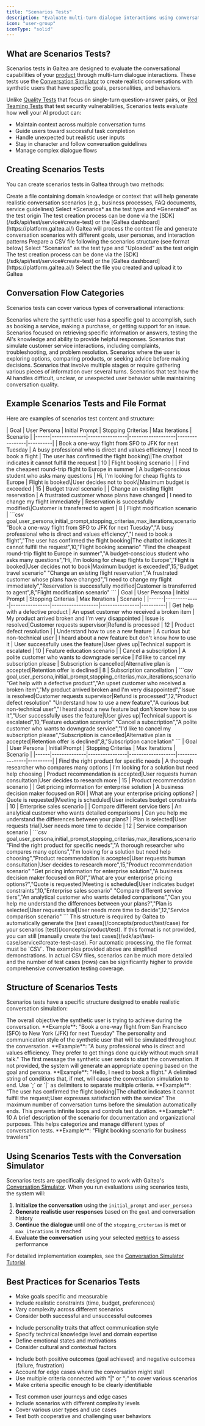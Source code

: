 ```yaml
---
title: "Scenarios Tests"
description: "Evaluate multi-turn dialogue interactions using conversation simulation with synthetic users"
icon: "user-group"
iconType: "solid"
---
```


## What are Scenarios Tests?

Scenarios tests in Galtea are designed to evaluate the conversational capabilities of your [product](/concepts/product) through multi-turn dialogue interactions. These tests use the [Conversation Simulator](/concepts/conversation-simulator) to create realistic conversations with synthetic users that have specific goals, personalities, and behaviors.

Unlike [Quality Tests](/concepts/product/test/quality-tests) that focus on single-turn question-answer pairs, or [Red Teaming Tests](/concepts/product/test/red-teaming-tests) that test security vulnerabilities, Scenarios tests evaluate how well your AI product can:

- Maintain context across multiple conversation turns
- Guide users toward successful task completion
- Handle unexpected but realistic user inputs
- Stay in character and follow conversation guidelines
- Manage complex dialogue flows

## Creating Scenarios Tests

You can create scenarios tests in Galtea through two methods:

<Tabs>
  <Tab title="Generate from Context File">
    <Steps>
      <Step title="Prepare your context file">
        Create a file containing domain knowledge or context that will help generate realistic conversation scenarios (e.g., business processes, FAQ documents, service guidelines)
      </Step>
      <Step title="Configure the test">
        Select *Scenarios* as the test type and *Generated* as the test origin
        <Info>
          The test creation process can be done via the [SDK](/sdk/api/test/service#create-test) or the [Galtea dashboard](https://platform.galtea.ai/)
        </Info>
      </Step>
      <Step title="Generate the test">
        Galtea will process the context file and generate conversation scenarios with different goals, user personas, and interaction patterns
      </Step>
    </Steps>
  </Tab>
  <Tab title="Upload Your Own Scenarios">
    <Steps>
      <Step title="Create your scenarios file">
        Prepare a CSV file following the scenarios structure (see format below)
      </Step>
      <Step title="Configure the test">
        Select "Scenarios" as the test type and "Uploaded" as the test origin
        <Info>
          The test creation process can be done via the [SDK](/sdk/api/test/service#create-test) or the [Galtea dashboard](https://platform.galtea.ai/)
        </Info>
      </Step>
      <Step title="Upload your scenarios file">
        Select the file you created and upload it to Galtea
      </Step>
    </Steps>
  </Tab>
</Tabs>

## Conversation Flow Categories

Scenarios tests can cover various types of conversational interactions:

<AccordionGroup>
  <Accordion title="Task Completion">Scenarios where the synthetic user has a specific goal to accomplish, such as booking a service, making a purchase, or getting support for an issue.</Accordion>
  <Accordion title="Information Seeking">Scenarios focused on retrieving specific information or answers, testing the AI's knowledge and ability to provide helpful responses.</Accordion>
  <Accordion title="Customer Support">Scenarios that simulate customer service interactions, including complaints, troubleshooting, and problem resolution.</Accordion>
  <Accordion title="Sales and Consultation">Scenarios where the user is exploring options, comparing products, or seeking advice before making decisions.</Accordion>
  <Accordion title="Complex Multi-Step Processes">Scenarios that involve multiple stages or require gathering various pieces of information over several turns.</Accordion>
  <Accordion title="Edge Cases and Challenges">Scenarios that test how the AI handles difficult, unclear, or unexpected user behavior while maintaining conversation quality.</Accordion>
</AccordionGroup>

## Example Scenarios Tests and File Format

Here are examples of scenarios test content and structure:

<AccordionGroup>
  <Accordion title="Travel Booking Scenarios">
    <Tabs>
      <Tab title="Table View">
        | Goal | User Persona | Initial Prompt | Stopping Criterias | Max Iterations | Scenario |
        |------|--------------|----------------|-------------------|----------------|----------|
        | Book a one-way flight from SFO to JFK for next Tuesday | A busy professional who is direct and values efficiency | I need to book a flight | The user has confirmed the flight booking\|The chatbot indicates it cannot fulfill the request | 10 | Flight booking scenario |
        | Find the cheapest round-trip flight to Europe in summer | A budget-conscious student who asks many questions | Hi, I'm looking for cheap flights to Europe | Flight is booked\|User decides not to book\|Maximum budget is exceeded | 15 | Budget travel scenario |
        | Change an existing flight reservation | A frustrated customer whose plans have changed | I need to change my flight immediately | Reservation is successfully modified\|Customer is transferred to agent | 8 | Flight modification scenario |
      </Tab>
      <Tab title="Raw CSV">
        ```csv
        goal,user_persona,initial_prompt,stopping_criterias,max_iterations,scenario
        "Book a one-way flight from SFO to JFK for next Tuesday","A busy professional who is direct and values efficiency","I need to book a flight","The user has confirmed the flight booking|The chatbot indicates it cannot fulfill the request",10,"Flight booking scenario"
        "Find the cheapest round-trip flight to Europe in summer","A budget-conscious student who asks many questions","Hi, I'm looking for cheap flights to Europe","Flight is booked|User decides not to book|Maximum budget is exceeded",15,"Budget travel scenario"
        "Change an existing flight reservation","A frustrated customer whose plans have changed","I need to change my flight immediately","Reservation is successfully modified|Customer is transferred to agent",8,"Flight modification scenario"
        ```
      </Tab>
    </Tabs>
  </Accordion>

  <Accordion title="Customer Support Scenarios">
    <Tabs>
      <Tab title="Table View">
        | Goal | User Persona | Initial Prompt | Stopping Criterias | Max Iterations | Scenario |
        |------|--------------|----------------|-------------------|----------------|----------|
        | Get help with a defective product | An upset customer who received a broken item | My product arrived broken and I'm very disappointed | Issue is resolved|Customer requests supervisor|Refund is processed | 12 | Product defect resolution |
        | Understand how to use a new feature | A curious but non-technical user | I heard about a new feature but don't know how to use it | User successfully uses the feature|User gives up|Technical support is escalated | 10 | Feature education scenario |
        | Cancel a subscription | A polite customer who wants to downgrade service | I'd like to cancel my subscription please | Subscription is cancelled|Alternative plan is accepted|Retention offer is declined | 8 | Subscription cancellation |
      </Tab>
      <Tab title="Raw CSV">
        ```csv
        goal,user_persona,initial_prompt,stopping_criterias,max_iterations,scenario
        "Get help with a defective product","An upset customer who received a broken item","My product arrived broken and I'm very disappointed","Issue is resolved|Customer requests supervisor|Refund is processed",12,"Product defect resolution"
        "Understand how to use a new feature","A curious but non-technical user","I heard about a new feature but don't know how to use it","User successfully uses the feature|User gives up|Technical support is escalated",10,"Feature education scenario"
        "Cancel a subscription","A polite customer who wants to downgrade service","I'd like to cancel my subscription please","Subscription is cancelled|Alternative plan is accepted|Retention offer is declined",8,"Subscription cancellation"
        ```
      </Tab>
    </Tabs>
  </Accordion>

  <Accordion title="Sales and Consultation Scenarios">
    <Tabs>
      <Tab title="Table View">
        | Goal | User Persona | Initial Prompt | Stopping Criterias | Max Iterations | Scenario |
        |------|--------------|----------------|-------------------|----------------|----------|
        | Find the right product for specific needs | A thorough researcher who compares many options | I'm looking for a solution but need help choosing | Product recommendation is accepted|User requests human consultation|User decides to research more | 15 | Product recommendation scenario |
        | Get pricing information for enterprise solution | A business decision maker focused on ROI | What are your enterprise pricing options? | Quote is requested|Meeting is scheduled|User indicates budget constraints | 10 | Enterprise sales scenario |
        | Compare different service tiers | An analytical customer who wants detailed comparisons | Can you help me understand the differences between your plans? | Plan is selected|User requests trial|User needs more time to decide | 12 | Service comparison scenario |
      </Tab>
      <Tab title="Raw CSV">
        ```csv
        goal,user_persona,initial_prompt,stopping_criterias,max_iterations,scenario
        "Find the right product for specific needs","A thorough researcher who compares many options","I'm looking for a solution but need help choosing","Product recommendation is accepted|User requests human consultation|User decides to research more",15,"Product recommendation scenario"
        "Get pricing information for enterprise solution","A business decision maker focused on ROI","What are your enterprise pricing options?","Quote is requested|Meeting is scheduled|User indicates budget constraints",10,"Enterprise sales scenario"
        "Compare different service tiers","An analytical customer who wants detailed comparisons","Can you help me understand the differences between your plans?","Plan is selected|User requests trial|User needs more time to decide",12,"Service comparison scenario"
        ```
      </Tab>
    </Tabs>
  </Accordion>
</AccordionGroup>

<Note>
  This structure is required by Galtea to automatically generate the [test cases](/concepts/product/test/case) for your scenarios [test](/concepts/product/test). If this format is not provided, you can still [manually create the test cases](/sdk/api/test-case/service#create-test-case).
</Note>

<Info>
  For automatic processing, the file format must be `CSV`. 
</Info>

<Warning>
  The examples provided above are simplified demonstrations. In actual CSV files, scenarios can be much more detailed and the number of test cases (rows) can be significantly higher to provide comprehensive conversation testing coverage.
</Warning>

## Structure of Scenarios Tests

Scenarios tests have a specific structure designed to enable realistic conversation simulation:

<ResponseField name="goal" type="Text" required>
  The overall objective the synthetic user is trying to achieve during the conversation.
  **Example**: "Book a one-way flight from San Francisco (SFO) to New York (JFK) for next Tuesday"
</ResponseField>

<ResponseField name="user_persona" type="Text" required>
  The personality and communication style of the synthetic user that will be simulated throughout the conversation.
  **Example**: "A busy professional who is direct and values efficiency. They prefer to get things done quickly without much small talk."
</ResponseField>

<ResponseField name="initial_prompt" type="Text" optional>
  The first message the synthetic user sends to start the conversation. If not provided, the system will generate an appropriate opening based on the goal and persona.
  **Example**: "Hello, I need to book a flight."
</ResponseField>

<ResponseField name="stopping_criterias" type="Text" optional>
  A delimited string of conditions that, if met, will cause the conversation simulation to end. Use `;` or `|` as delimiters to separate multiple criteria.
  **Example**: "The user has confirmed the flight booking|The chatbot indicates it cannot fulfill the request;User expresses satisfaction with the service"
</ResponseField>

<ResponseField name="max_iterations" type="Number" optional>
  The maximum number of conversation turns before the simulation automatically ends. This prevents infinite loops and controls test duration.
  **Example**: 10
</ResponseField>

<ResponseField name="scenario" type="Text" optional>
  A brief description of the scenario for documentation and organizational purposes. This helps categorize and manage different types of conversation tests.
  **Example**: "Flight booking scenario for business travelers"
</ResponseField>

## Using Scenarios Tests with the Conversation Simulator

Scenarios tests are specifically designed to work with Galtea's [Conversation Simulator](/concepts/conversation-simulator). When you run evaluations using scenarios tests, the system will:

1. **Initialize the conversation** using the `initial_prompt` and `user_persona`
2. **Generate realistic user responses** based on the `goal` and conversation history  
3. **Continue the dialogue** until one of the `stopping_criterias` is met or `max_iterations` is reached
4. **Evaluate the conversation** using your selected [metrics](/concepts/metric-type) to assess performance

For detailed implementation examples, see the [Conversation Simulator Tutorial](/sdk/tutorials/simulating-conversations).

## Best Practices for Scenarios Tests

<AccordionGroup>
  <Accordion title="Goal Definition">
    <ul>
      <li>Make goals specific and measurable</li>
      <li>Include realistic constraints (time, budget, preferences)</li>
      <li>Vary complexity across different scenarios</li>
      <li>Consider both successful and unsuccessful outcomes</li>
    </ul>
  </Accordion>
  
  <Accordion title="User Persona Creation">
    <ul>
      <li>Include personality traits that affect communication style</li>
      <li>Specify technical knowledge level and domain expertise</li>
      <li>Define emotional states and motivations</li>
      <li>Consider cultural and contextual factors</li>
    </ul>
  </Accordion>
  
  <Accordion title="Stopping Criteria Design">
    <ul>
      <li>Include both positive outcomes (goal achieved) and negative outcomes (failure, frustration)</li>
      <li>Account for edge cases where the conversation might stall</li>
      <li>Use multiple criteria connected with "|" or ";" to cover various scenarios</li>
      <li>Make criteria specific enough to be clearly identifiable</li>
    </ul>
  </Accordion>
  
  <Accordion title="Scenario Coverage">
    <ul>
      <li>Test common user journeys and edge cases</li>
      <li>Include scenarios with different complexity levels</li>
      <li>Cover various user types and use cases</li>
      <li>Test both cooperative and challenging user behaviors</li>
    </ul>
  </Accordion>
</AccordionGroup>
